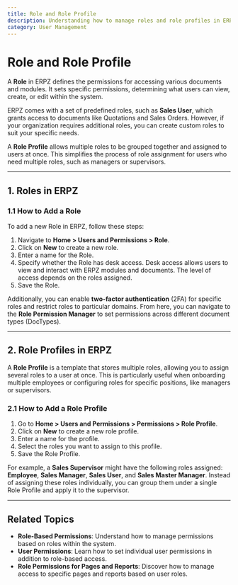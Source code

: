 ```yaml
---
title: Role and Role Profile
description: Understanding how to manage roles and role profiles in ERPZ to control user access to various documents and modules.
category: User Management
---
```


# Role and Role Profile

A **Role** in ERPZ defines the permissions for accessing various documents and modules. It sets specific permissions, determining what users can view, create, or edit within the system.

ERPZ comes with a set of predefined roles, such as **Sales User**, which grants access to documents like Quotations and Sales Orders. However, if your organization requires additional roles, you can create custom roles to suit your specific needs.

A **Role Profile** allows multiple roles to be grouped together and assigned to users at once. This simplifies the process of role assignment for users who need multiple roles, such as managers or supervisors.

---

## 1. Roles in ERPZ

### 1.1 How to Add a Role

To add a new Role in ERPZ, follow these steps:

1. Navigate to **Home > Users and Permissions > Role**.
2. Click on **New** to create a new role.
3. Enter a name for the Role.
4. Specify whether the Role has desk access. Desk access allows users to view and interact with ERPZ modules and documents. The level of access depends on the roles assigned.
5. Save the Role.

Additionally, you can enable **two-factor authentication** (2FA) for specific roles and restrict roles to particular domains. From here, you can navigate to the **Role Permission Manager** to set permissions across different document types (DocTypes).

---

## 2. Role Profiles in ERPZ

A **Role Profile** is a template that stores multiple roles, allowing you to assign several roles to a user at once. This is particularly useful when onboarding multiple employees or configuring roles for specific positions, like managers or supervisors.

### 2.1 How to Add a Role Profile

1. Go to **Home > Users and Permissions > Permissions > Role Profile**.
2. Click on **New** to create a new role profile.
3. Enter a name for the profile.
4. Select the roles you want to assign to this profile.
5. Save the Role Profile.

For example, a **Sales Supervisor** might have the following roles assigned: **Employee**, **Sales Manager**, **Sales User**, and **Sales Master Manager**. Instead of assigning these roles individually, you can group them under a single Role Profile and apply it to the supervisor.

---

## Related Topics

- **Role-Based Permissions**: Understand how to manage permissions based on roles within the system.
- **User Permissions**: Learn how to set individual user permissions in addition to role-based access.
- **Role Permissions for Pages and Reports**: Discover how to manage access to specific pages and reports based on user roles.
